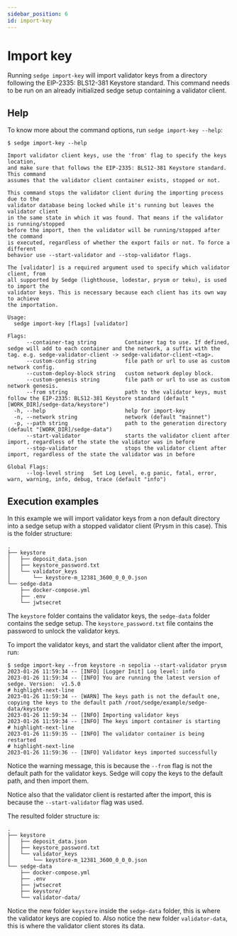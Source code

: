 ```yaml
---
sidebar_position: 6
id: import-key
---
```


# Import key

Running `sedge import-key` will import validator keys from a directory following
the EIP-2335: BLS12-381 Keystore standard. This command needs to be run on an already
initialized sedge setup containing a validator client.

## Help

To know more about the command options, run `sedge import-key --help`:

```
$ sedge import-key --help

Import validator client keys, use the 'from' flag to specify the keys location,
and make sure that follows the EIP-2335: BLS12-381 Keystore standard. This command
assumes that the validator client container exists, stopped or not.

This command stops the validator client during the importing process due to the
validator database being locked while it's running but leaves the validator client
in the same state in which it was found. That means if the validator is running/stopped
before the import, then the validator will be running/stopped after the command
is executed, regardless of whether the export fails or not. To force a different
behavior use --start-validator and --stop-validator flags.

The [validator] is a required argument used to specify which validator client, from
all supported by Sedge (lighthouse, lodestar, prysm or teku), is used to import the
validator keys. This is necessary because each client has its own way to achieve
the importation.

Usage:
  sedge import-key [flags] [validator]

Flags:
      --container-tag string         Container tag to use. If defined, sedge will add to each container and the network, a suffix with the tag. e.g. sedge-validator-client -> sedge-validator-client-<tag>.
      --custom-config string         file path or url to use as custom network config.
      --custom-deploy-block string   custom network deploy block.
      --custom-genesis string        file path or url to use as custom network genesis.
      --from string                  path to the validator keys, must follow the EIP-2335: BLS12-381 Keystore standard (default "[WORK_DIR]/sedge-data/keystore")
  -h, --help                         help for import-key
  -n, --network string               network (default "mainnet")
  -p, --path string                  path to the generation directory (default "[WORK_DIR]/sedge-data")
      --start-validator              starts the validator client after import, regardless of the state the validator was in before
      --stop-validator               stops the validator client after import, regardless of the state the validator was in before

Global Flags:
      --log-level string   Set Log Level, e.g panic, fatal, error, warn, warning, info, debug, trace (default "info")
```

## Execution examples

In this example we will import validator keys from a non default directory into
a sedge setup with a stopped validator client (Prysm in this case). This is the
folder structure:

```
.
├── keystore
│   ├── deposit_data.json
│   ├── keystore_password.txt
│   └── validator_keys
│       └── keystore-m_12381_3600_0_0_0.json
└── sedge-data
    ├── docker-compose.yml
    ├── .env
    └── jwtsecret
```

The `keystore` folder contains the validator keys, the `sedge-data` folder contains
the sedge setup. The `keystore_password.txt` file contains the password to unlock
the validator keys.

To import the validator keys, and start the validator client after the import, run:

```shell
$ sedge import-key --from keystore -n sepolia --start-validator prysm
2023-01-26 11:59:34 -- [INFO] [Logger Init] Log level: info
2023-01-26 11:59:34 -- [INFO] You are running the latest version of sedge. Version:  v1.5.0
# highlight-next-line
2023-01-26 11:59:34 -- [WARN] The keys path is not the default one, copying the keys to the default path /root/sedge/example/sedge-data/keystore
2023-01-26 11:59:34 -- [INFO] Importing validator keys
2023-01-26 11:59:34 -- [INFO] The keys import container is starting
# highlight-next-line
2023-01-26 11:59:35 -- [INFO] The validator container is being restarted
# highlight-next-line
2023-01-26 11:59:36 -- [INFO] Validator keys imported successfully
```

Notice the warning message, this is because the `--from` flag is not the default
path for the validator keys. Sedge will copy the keys to the default path, and
then import them.

Notice also that the validator client is restarted after the import, this is
because the `--start-validator` flag was used.

The resulted folder structure is:

```
.
├── keystore
│   ├── deposit_data.json
│   ├── keystore_password.txt
│   └── validator_keys
│       └── keystore-m_12381_3600_0_0_0.json
└── sedge-data
    ├── docker-compose.yml
    ├── .env
    ├── jwtsecret
    ├── keystore/
    └── validator-data/
```

Notice the new folder `keystore` inside the `sedge-data` folder, this is where
the validator keys are copied to. Also notice the new folder `validator-data`,
this is where the validator client stores its data.
